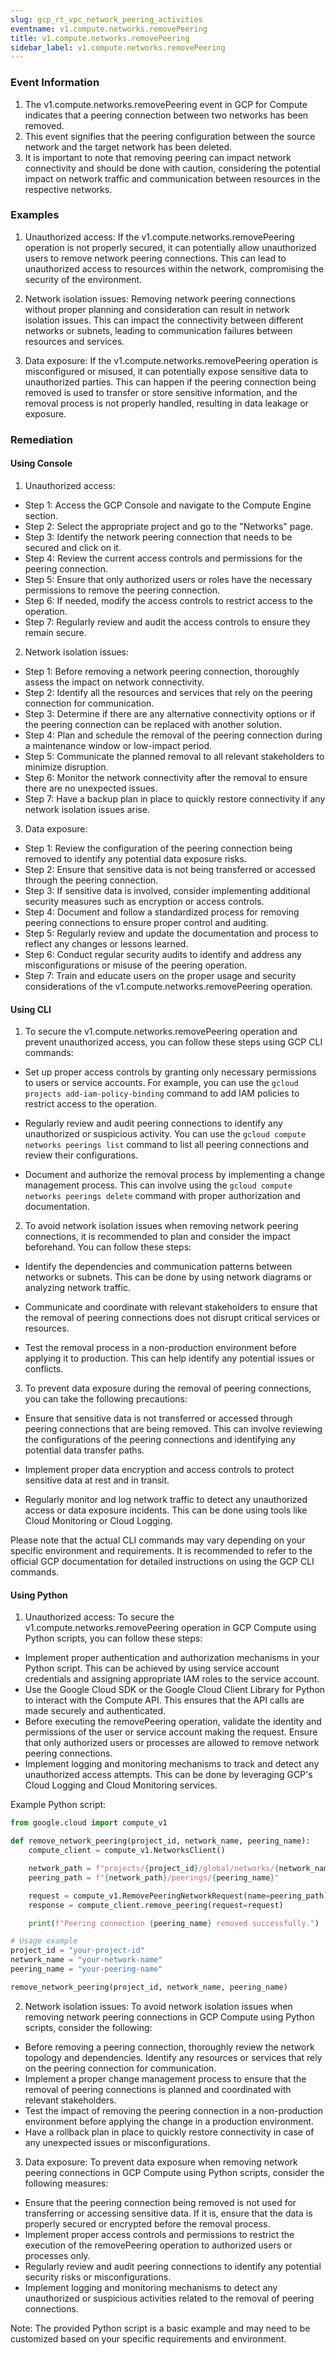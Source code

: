 ```yaml
--- 
slug: gcp_rt_vpc_network_peering_activities
eventname: v1.compute.networks.removePeering
title: v1.compute.networks.removePeering
sidebar_label: v1.compute.networks.removePeering
---
```

                       
### Event Information

1. The v1.compute.networks.removePeering event in GCP for Compute indicates that a peering connection between two networks has been removed.
2. This event signifies that the peering configuration between the source network and the target network has been deleted.
3. It is important to note that removing peering can impact network connectivity and should be done with caution, considering the potential impact on network traffic and communication between resources in the respective networks.


### Examples

1. Unauthorized access: If the v1.compute.networks.removePeering operation is not properly secured, it can potentially allow unauthorized users to remove network peering connections. This can lead to unauthorized access to resources within the network, compromising the security of the environment.

2. Network isolation issues: Removing network peering connections without proper planning and consideration can result in network isolation issues. This can impact the connectivity between different networks or subnets, leading to communication failures between resources and services.

3. Data exposure: If the v1.compute.networks.removePeering operation is misconfigured or misused, it can potentially expose sensitive data to unauthorized parties. This can happen if the peering connection being removed is used to transfer or store sensitive information, and the removal process is not properly handled, resulting in data leakage or exposure.

### Remediation

#### Using Console

1. Unauthorized access:
- Step 1: Access the GCP Console and navigate to the Compute Engine section.
- Step 2: Select the appropriate project and go to the "Networks" page.
- Step 3: Identify the network peering connection that needs to be secured and click on it.
- Step 4: Review the current access controls and permissions for the peering connection.
- Step 5: Ensure that only authorized users or roles have the necessary permissions to remove the peering connection.
- Step 6: If needed, modify the access controls to restrict access to the operation.
- Step 7: Regularly review and audit the access controls to ensure they remain secure.

2. Network isolation issues:
- Step 1: Before removing a network peering connection, thoroughly assess the impact on network connectivity.
- Step 2: Identify all the resources and services that rely on the peering connection for communication.
- Step 3: Determine if there are any alternative connectivity options or if the peering connection can be replaced with another solution.
- Step 4: Plan and schedule the removal of the peering connection during a maintenance window or low-impact period.
- Step 5: Communicate the planned removal to all relevant stakeholders to minimize disruption.
- Step 6: Monitor the network connectivity after the removal to ensure there are no unexpected issues.
- Step 7: Have a backup plan in place to quickly restore connectivity if any network isolation issues arise.

3. Data exposure:
- Step 1: Review the configuration of the peering connection being removed to identify any potential data exposure risks.
- Step 2: Ensure that sensitive data is not being transferred or accessed through the peering connection.
- Step 3: If sensitive data is involved, consider implementing additional security measures such as encryption or access controls.
- Step 4: Document and follow a standardized process for removing peering connections to ensure proper control and auditing.
- Step 5: Regularly review and update the documentation and process to reflect any changes or lessons learned.
- Step 6: Conduct regular security audits to identify and address any misconfigurations or misuse of the peering operation.
- Step 7: Train and educate users on the proper usage and security considerations of the v1.compute.networks.removePeering operation.

#### Using CLI

1. To secure the v1.compute.networks.removePeering operation and prevent unauthorized access, you can follow these steps using GCP CLI commands:

- Set up proper access controls by granting only necessary permissions to users or service accounts. For example, you can use the `gcloud projects add-iam-policy-binding` command to add IAM policies to restrict access to the operation.

- Regularly review and audit peering connections to identify any unauthorized or suspicious activity. You can use the `gcloud compute networks peerings list` command to list all peering connections and review their configurations.

- Document and authorize the removal process by implementing a change management process. This can involve using the `gcloud compute networks peerings delete` command with proper authorization and documentation.

2. To avoid network isolation issues when removing network peering connections, it is recommended to plan and consider the impact beforehand. You can follow these steps:

- Identify the dependencies and communication patterns between networks or subnets. This can be done by using network diagrams or analyzing network traffic.

- Communicate and coordinate with relevant stakeholders to ensure that the removal of peering connections does not disrupt critical services or resources.

- Test the removal process in a non-production environment before applying it to production. This can help identify any potential issues or conflicts.

3. To prevent data exposure during the removal of peering connections, you can take the following precautions:

- Ensure that sensitive data is not transferred or accessed through peering connections that are being removed. This can involve reviewing the configurations of the peering connections and identifying any potential data transfer paths.

- Implement proper data encryption and access controls to protect sensitive data at rest and in transit.

- Regularly monitor and log network traffic to detect any unauthorized access or data exposure incidents. This can be done using tools like Cloud Monitoring or Cloud Logging.

Please note that the actual CLI commands may vary depending on your specific environment and requirements. It is recommended to refer to the official GCP documentation for detailed instructions on using the GCP CLI commands.

#### Using Python

1. Unauthorized access:
To secure the v1.compute.networks.removePeering operation in GCP Compute using Python scripts, you can follow these steps:

- Implement proper authentication and authorization mechanisms in your Python script. This can be achieved by using service account credentials and assigning appropriate IAM roles to the service account.
- Use the Google Cloud SDK or the Google Cloud Client Library for Python to interact with the Compute API. This ensures that the API calls are made securely and authenticated.
- Before executing the removePeering operation, validate the identity and permissions of the user or service account making the request. Ensure that only authorized users or processes are allowed to remove network peering connections.
- Implement logging and monitoring mechanisms to track and detect any unauthorized access attempts. This can be done by leveraging GCP's Cloud Logging and Cloud Monitoring services.

Example Python script:

```python
from google.cloud import compute_v1

def remove_network_peering(project_id, network_name, peering_name):
    compute_client = compute_v1.NetworksClient()

    network_path = f"projects/{project_id}/global/networks/{network_name}"
    peering_path = f"{network_path}/peerings/{peering_name}"

    request = compute_v1.RemovePeeringNetworkRequest(name=peering_path)
    response = compute_client.remove_peering(request=request)

    print(f"Peering connection {peering_name} removed successfully.")

# Usage example
project_id = "your-project-id"
network_name = "your-network-name"
peering_name = "your-peering-name"

remove_network_peering(project_id, network_name, peering_name)
```

2. Network isolation issues:
To avoid network isolation issues when removing network peering connections in GCP Compute using Python scripts, consider the following:

- Before removing a peering connection, thoroughly review the network topology and dependencies. Identify any resources or services that rely on the peering connection for communication.
- Implement a proper change management process to ensure that the removal of peering connections is planned and coordinated with relevant stakeholders.
- Test the impact of removing the peering connection in a non-production environment before applying the change in a production environment.
- Have a rollback plan in place to quickly restore connectivity in case of any unexpected issues or misconfigurations.

3. Data exposure:
To prevent data exposure when removing network peering connections in GCP Compute using Python scripts, consider the following measures:

- Ensure that the peering connection being removed is not used for transferring or accessing sensitive data. If it is, ensure that the data is properly secured or encrypted before the removal process.
- Implement proper access controls and permissions to restrict the execution of the removePeering operation to authorized users or processes only.
- Regularly review and audit peering connections to identify any potential security risks or misconfigurations.
- Implement logging and monitoring mechanisms to detect any unauthorized or suspicious activities related to the removal of peering connections.

Note: The provided Python script is a basic example and may need to be customized based on your specific requirements and environment.


 